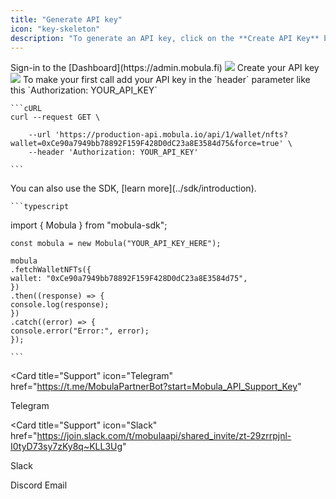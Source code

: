 ```yaml
---
title: "Generate API key"
icon: "key-skeleton"
description: "To generate an API key, click on the **Create API Key** button on your [Dashboard](https://admin.mobula.fi) and assign a name to your key. This will enable you to enjoy enhanced rate limits."
---
```


<Steps>
  <Step title="First Step">
    Sign-in to the [Dashboard](https://admin.mobula.fi)
    <Frame>
      <img src="https://i.imgur.com/6k9DBZM.png" />
    </Frame>
  </Step>
  <Step title="Second Step">
    Create your API key
    <Frame>
      <img src="https://i.imgur.com/gtr12UF.png" />
    </Frame>
  </Step>
  <Step title="Third Step">
    To make your first call add your API key in the `header` parameter like this `Authorization: YOUR_API_KEY`

    ```cURL
    curl --request GET \

        --url 'https://production-api.mobula.io/api/1/wallet/nfts?wallet=0xCe90a7949bb78892F159F428D0dC23a8E3584d75&force=true' \
        --header 'Authorization: YOUR_API_KEY'

    ```

</Step>
  <Step title="Fourth Step">
    You can also use the SDK, [learn more](../sdk/introduction).
   
    ```typescript
   import { Mobula } from "mobula-sdk";

    const mobula = new Mobula("YOUR_API_KEY_HERE");

    mobula
    .fetchWalletNFTs({
    wallet: "0xCe90a7949bb78892F159F428D0dC23a8E3584d75",
    })
    .then((response) => {
    console.log(response);
    })
    .catch((error) => {
    console.error("Error:", error);
    });

    ```

</Step>
</Steps>

<CardGroup>

<Card
  title="Support"
  icon="Telegram"
  href="https://t.me/MobulaPartnerBot?start=Mobula_API_Support_Key"
>
  Telegram
</Card>

<Card
  title="Support"
  icon="Slack"
  href="https://join.slack.com/t/mobulaapi/shared_invite/zt-29zrrpjnl-I0tyD73sy7zKy8q~KLL3Ug"
>
  Slack
</Card>

<Card title="Support" icon="Discord" href="https://discord.gg/JVT7xKm3AD">
  Discord
</Card>

<Card title="Need help?" icon="envelope" href="mailto:contact@mobulalabs.org">
  Email
</Card>

</CardGroup>
